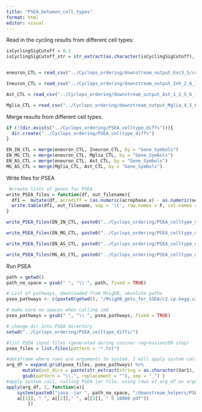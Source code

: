 ```yaml
---
title: "PSEA_between_cell_types"
format: html
editor: visual
---
```


Read in the cycling results from different cell types:

```r
isCyclingSigCutoff = 0.1
isCyclingSigCutoff_str = str_extract(as.character(isCyclingSigCutoff), "(?<=\\.)\\d+")


eneuron_CTL = read_csv("../Cyclops_ordering/downstream_output_Exc3_5/cosinor_results_CTL.csv", show_col_types = F) %>%  filter(as.numeric(amp_ratio) >=0.25 & as.numeric(BHQ) < isCyclingSigCutoff) %>% arrange(as.numeric(BHQ))

Ineuron_CTL = read_csv("../Cyclops_ordering/downstream_output_Inh_2_8_11_12_13/cosinor_results_CTL.csv", show_col_types = F)%>%  filter(as.numeric(amp_ratio) >=0.25 & as.numeric(BHQ) < isCyclingSigCutoff) %>% arrange(as.numeric(BHQ))

Ast_CTL = read_csv("../Cyclops_ordering/downstream_output_Ast_1_2_5_6_7_8/cosinor_results_CTL.csv", show_col_types = F)%>%  filter(as.numeric(amp_ratio) >=0.25 & as.numeric(BHQ) < isCyclingSigCutoff) %>% arrange(as.numeric(BHQ))

Mglia_CTL = read_csv("../Cyclops_ordering/downstream_output_Mglia_4_5_6_7_8_10_11_13_15_16/cosinor_results_CTL.csv", show_col_types = F)%>%  filter(as.numeric(amp_ratio) >=0.25 & as.numeric(BHQ) < isCyclingSigCutoff) %>% arrange(as.numeric(BHQ))

```

Merge results from different cell types.

```r
if (!(dir.exists("../Cyclops_ordering/PSEA_celltype_diffs"))){
  dir.create("../Cyclops_ordering/PSEA_celltype_diffs")
}

EN_IN_CTL = merge(eneuron_CTL, Ineuron_CTL, by = "Gene_Symbols")
EN_MG_CTL = merge(eneuron_CTL, Mglia_CTL, by = "Gene_Symbols")
EN_AS_CTL = merge(eneuron_CTL, Ast_CTL, by = "Gene_Symbols")
MG_AS_CTL = merge(Mglia_CTL, Ast_CTL, by = "Gene_Symbols")


```

Write files for PSEA

```r
 #create lists of genes for PSEA
write_PSEA_files = function(df, out_filename){
  df1 =  mutate(df, acrodiff = (as.numeric(acrophase.x) - as.numeric(acrophase.y)) * 12/ pi) %>% select(Gene_Symbols, acrodiff)
  write.table(df1, out_filename, sep = '\t', row.names = F, col.names = F, quote = F)
}

write_PSEA_files(EN_IN_CTL, paste0("../Cyclops_ordering/PSEA_celltype_diffs/PSEA_EN_IN_CTL_AR25BHQ_acrodiffs", isCyclingSigCutoff_str, ".txt"))

write_PSEA_files(EN_MG_CTL, paste0("../Cyclops_ordering/PSEA_celltype_diffs/PSEA_EN_MG_CTL_AR25BHQ_acrodiffs", isCyclingSigCutoff_str, ".txt"))

write_PSEA_files(EN_AS_CTL, paste0("../Cyclops_ordering/PSEA_celltype_diffs/PSEA_EN_AS_CTL_AR25BHQ_acrodiffs", isCyclingSigCutoff_str, ".txt"))

write_PSEA_files(MG_AS_CTL, paste0("../Cyclops_ordering/PSEA_celltype_diffs/PSEA_MG_AS_CTL_AR25BHQ_acrodiffs", isCyclingSigCutoff_str, ".txt"))
```

Run PSEA

```r
path = getwd()
path_no_space = gsub(" ", "\\ ", path, fixed = TRUE)

# List of pathways, downloaded from MsigDB, absolute paths
psea_pathways <- c(paste0(getwd(), "/MsigDB_gmts_for_GSEA/c2.cp.kegg.v2023.1.Hs.symbols.gmt"), paste0(getwd(), "/MsigDB_gmts_for_GSEA/h.all.v2023.1.Hs.symbols.gmt"))

# make sure no spaces when calling cmd
psea_pathways = gsub(" ", "\\ ", psea_pathways, fixed = TRUE) 

# change dir into PSEA directory
setwd("../Cyclops_ordering/PSEA_celltype_diffs/")

#list PSEA input files (generated during cosinor regression/DR step)
psea_files = list.files(pattern = "*.txt")

#dataframe where rows are arguments to system, I will apply system call across rows
arg_df = expand.grid(psea_files, psea_pathways) %>% 
      mutate(out_dirs = paste(str_extract(string = as.character(Var1),     pattern= ".+(?=\\.txt)"), basename(as.character(Var2)) %>% str_extract(pattern= ".+(?=\\.gmt)")%>% 
      gsub(pattern = "\\.", replacement = ""), sep = "_") )
#apply system call, calling PSEA jar file, using rows of arg_df as arguments
apply(arg_df, 1, function(a){
    system(paste0("java -jar ", path_no_space, "/downstream_helpers/PSEA_cmd.jar ", 
    a[[1]], " ", a[[2]]," ", a[[3]], " 5 10000 pdf"))
        })
```
